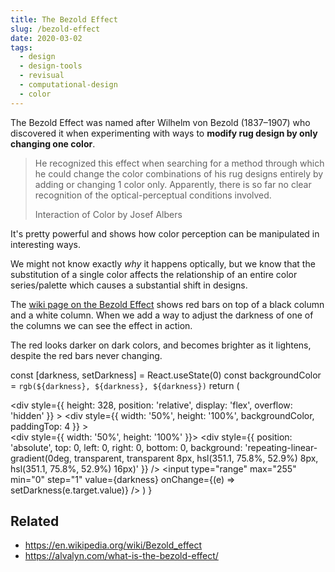 ```yaml
---
title: The Bezold Effect
slug: /bezold-effect
date: 2020-03-02
tags:
  - design
  - design-tools
  - revisual
  - computational-design
  - color
---
```



The Bezold Effect was named after Wilhelm von Bezold (1837–1907) who
discovered it when experimenting with ways to **modify rug design
by only changing one color**.

> He recognized this effect when searching for a method through which he could change
> the color combinations of his rug designs entirely by adding or changing 1 color only.
> Apparently, there is so far no clear recognition of the optical-perceptual conditions
> involved.
>
> Interaction of Color by Josef Albers

It's pretty powerful and shows how color perception can be manipulated in
interesting ways.

We might not know exactly _why_ it happens optically, but we know that the substitution of
a single color affects the relationship of an entire color series/palette which causes a
substantial shift in designs.

The [wiki page on the Bezold Effect](https://en.wikipedia.org/wiki/Bezold_effect) shows
red bars on top of a black column and a white column. When we add a way to adjust the darkness
of one of the columns we can see the effect in action.

The red looks darker on dark colors, and becomes brighter as it lightens, despite the red bars
never changing.

  const [darkness, setDarkness] = React.useState(0)
  const backgroundColor = `rgb(${darkness}, ${darkness}, ${darkness})`
  return (
    <div>
      <div
        style={{
          height: 328,
          position: 'relative',
          display: 'flex',
          overflow: 'hidden'
        }}
      >
        <div
          style={{
            width: '50%',
            height: '100%',
            backgroundColor,
            paddingTop: 4
          }}
        ></div>
        <div style={{ width: '50%', height: '100%' }}></div>
        <div
          style={{
            position: 'absolute',
            top: 0,
            left: 0,
            right: 0,
            bottom: 0,
            background:
              'repeating-linear-gradient(0deg, transparent, transparent 8px, hsl(351.1, 75.8%, 52.9%) 8px, hsl(351.1, 75.8%, 52.9%) 16px)'
          }}
        />
      </div>
      <input
        type="range"
        max="255"
        min="0"
        step="1"
        value={darkness}
        onChange={(e) => setDarkness(e.target.value)}
      />
    </div>
  )
}

<BezoldExample />

## Related

- https://en.wikipedia.org/wiki/Bezold_effect
- https://alvalyn.com/what-is-the-bezold-effect/
